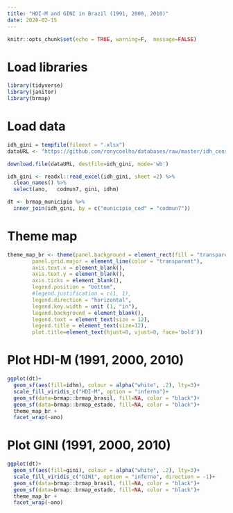 ```yaml
---
title: "HDI-M and GINI in Brazil (1991, 2000, 2010)"
date: 2020-02-15
---
```


```r
knitr::opts_chunk$set(echo = TRUE, warning=F,  message=FALSE)
```

# Load libraries
```r
library(tidyverse)
library(janitor)
library(brmap)
```

# Load data
```r
idh_gini = tempfile(fileext = ".xlsx")
dataURL <- "https://github.com/ronycoelho/databases/raw/master/idh_census.xlsx"

download.file(dataURL, destfile=idh_gini, mode='wb')

idh_gini <- readxl::read_excel(idh_gini, sheet =2) %>% 
  clean_names() %>% 
  select(ano,	codmun7, gini, idhm)

dt <- brmap_municipio %>% 
  inner_join(idh_gini, by = c("municipio_cod" = "codmun7"))
```

# Theme map
```r
theme_map_br <- theme(panel.background = element_rect(fill = "transparent"), 
        panel.grid.major = element_line(color = "transparent"), 
        axis.text.x = element_blank(), 
        axis.text.y = element_blank(), 
        axis.ticks = element_blank(),
        legend.position = "bottom", 
        #legend.justification = c(1, 1),
        legend.direction = "horizontal",
        legend.key.width = unit (1, "in"),
        legend.background = element_blank(),
        legend.text = element_text(size = 12),
        legend.title = element_text(size=12),
        plot.title=element_text(hjust=0, vjust=0, face='bold'))
```

# Plot HDI-M (1991, 2000, 2010)
```r
ggplot(dt)+
  geom_sf(aes(fill=idhm), colour = alpha("white", .2), lty=3)+
  scale_fill_viridis_c("HDI-M", option = "inferno")+
  geom_sf(data=brmap::brmap_brasil, fill=NA, color = "black")+
  geom_sf(data=brmap::brmap_estado, fill=NA, color = "black")+
  theme_map_br +
  facet_wrap(~ano)
```

# Plot GINI (1991, 2000, 2010)
```r
ggplot(dt)+
  geom_sf(aes(fill=gini), colour = alpha("white", .2), lty=3)+
  scale_fill_viridis_c("GINI", option = "inferno", direction = -1)+
  geom_sf(data=brmap::brmap_brasil, fill=NA, color = "black")+
  geom_sf(data=brmap::brmap_estado, fill=NA, color = "black")+
  theme_map_br +
  facet_wrap(~ano)
```




